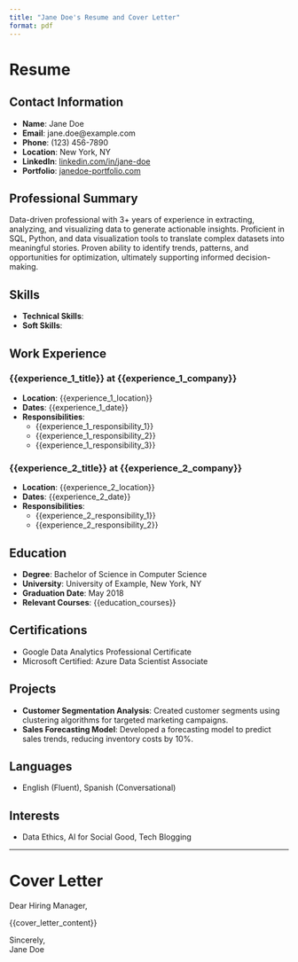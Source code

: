 ---
title: "Jane Doe's Resume and Cover Letter"
format: pdf
---

# Resume

## Contact Information
- **Name**: Jane Doe
- **Email**: jane.doe@example.com
- **Phone**: (123) 456-7890
- **Location**: New York, NY
- **LinkedIn**: [linkedin.com/in/jane-doe](https://linkedin.com/in/jane-doe)
- **Portfolio**: [janedoe-portfolio.com](http://janedoe-portfolio.com)

## Professional Summary
Data-driven professional with 3+ years of experience in extracting, analyzing, and visualizing data to generate actionable insights. Proficient in SQL, Python, and data visualization tools to translate complex datasets into meaningful stories. Proven ability to identify trends, patterns, and opportunities for optimization, ultimately supporting informed decision-making.

## Skills
- **Technical Skills**: 
- **Soft Skills**: 

## Work Experience

### {{experience_1_title}} at {{experience_1_company}}
- **Location**: {{experience_1_location}}
- **Dates**: {{experience_1_date}}
- **Responsibilities**:
    - {{experience_1_responsibility_1}}
    - {{experience_1_responsibility_2}}
    - {{experience_1_responsibility_3}}

### {{experience_2_title}} at {{experience_2_company}}
- **Location**: {{experience_2_location}}
- **Dates**: {{experience_2_date}}
- **Responsibilities**:
    - {{experience_2_responsibility_1}}
    - {{experience_2_responsibility_2}}

## Education
- **Degree**: Bachelor of Science in Computer Science
- **University**: University of Example, New York, NY
- **Graduation Date**: May 2018
- **Relevant Courses**: {{education_courses}}

## Certifications
- Google Data Analytics Professional Certificate
- Microsoft Certified: Azure Data Scientist Associate

## Projects
- **Customer Segmentation Analysis**: Created customer segments using clustering algorithms for targeted marketing campaigns.
- **Sales Forecasting Model**: Developed a forecasting model to predict sales trends, reducing inventory costs by 10%.

## Languages
- English (Fluent), Spanish (Conversational)

## Interests
- Data Ethics, AI for Social Good, Tech Blogging

---

# Cover Letter

Dear Hiring Manager,

{{cover_letter_content}}

Sincerely,  
Jane Doe
